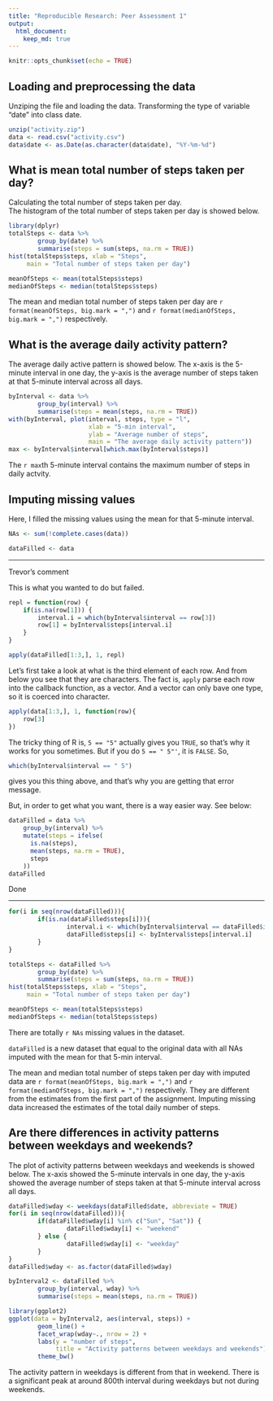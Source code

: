 ```yaml
---
title: "Reproducible Research: Peer Assessment 1"
output: 
  html_document:
    keep_md: true
---
```


```r
knitr::opts_chunk$set(echo = TRUE)
```


## Loading and preprocessing the data

Unziping the file and loading the data. Transforming the type of variable "date"
into class date.

``` r
unzip("activity.zip")
data <- read.csv("activity.csv")
data$date <- as.Date(as.character(data$date), "%Y-%m-%d")
```


## What is mean total number of steps taken per day?

Calculating the total number of steps taken per day.  
The histogram of the total number of steps taken per day is showed below.  

```r
library(dplyr)
totalSteps <- data %>%
        group_by(date) %>%
        summarise(steps = sum(steps, na.rm = TRUE))
hist(totalSteps$steps, xlab = "Steps", 
     main = "Total number of steps taken per day")

meanOfSteps <- mean(totalSteps$steps)
medianOfSteps <- median(totalSteps$steps)
```

The mean and median total number of steps taken per day are 
`r format(meanOfSteps, big.mark = ",")` and 
`r format(medianOfSteps, big.mark = ",")` respectively.

## What is the average daily activity pattern?

The average daily active pattern is showed below. The x-axis is the 5-minute
interval in one day, the y-axis is the average number of steps taken at that 
5-minute interval across all days.

```r
byInterval <- data %>%
        group_by(interval) %>%
        summarise(steps = mean(steps, na.rm = TRUE))
with(byInterval, plot(interval, steps, type = "l",
                      xlab = "5-min interval",
                      ylab = "Average number of steps",
                      main = "The average daily activity pattern"))
max <- byInterval$interval[which.max(byInterval$steps)]
```

The `r max`th 5-minute interval contains the maximum number of steps in daily 
actvity.


## Imputing missing values

Here, I filled the missing values using the mean for that 5-minute interval.

```r
NAs <- sum(!complete.cases(data))

dataFilled <- data
```


----------

<div class="alert alert-danger">Trevor's comment</div>

This is what you wanted to do but failed.

```r
repl = function(row) {
    if(is.na(row[1])) {
        interval.i = which(byInterval$interval == row[3])
        row[1] = byInterval$steps[interval.i]
    }
}

apply(dataFilled[1:3,], 1, repl)
```

Let's first take a look at what is the third element of each row. And from below you see that they are characters. The fact is, `apply` parse each row into the callback function, as a vector. And a vector can only bave one type, so it is coerced into character.

```r
apply(data[1:3,], 1, function(row){
    row[3]
})
```

The tricky thing of R is, `5 == "5"` actually gives you `TRUE`, so that's why it works for you sometimes. But if you do `5 == " 5"'`, it is `FALSE`. So,

```r
which(byInterval$interval == " 5")
```

gives you this thing above, and that's why you are getting that error message.

But, in order to get what you want, there is a way easier way. See below:

```r
dataFilled = data %>%
    group_by(interval) %>%
    mutate(steps = ifelse(
      is.na(steps),
      mean(steps, na.rm = TRUE),
      steps
    ))
dataFilled
```

Done

----------

```r
for(i in seq(nrow(dataFilled))){
        if(is.na(dataFilled$steps[i])){
                interval.i <- which(byInterval$interval == dataFilled$interval[i])
                dataFilled$steps[i] <- byInterval$steps[interval.i]
        }
}

totalSteps <- dataFilled %>%
        group_by(date) %>%
        summarise(steps = sum(steps, na.rm = TRUE))
hist(totalSteps$steps, xlab = "Steps", 
     main = "Total number of steps taken per day")

meanOfSteps <- mean(totalSteps$steps)
medianOfSteps <- median(totalSteps$steps)

```

There are totally `r NAs` missing values in the dataset.  

`dataFilled` is a new dataset that equal to the original data with all NAs 
imputed with the mean for that 5-min interval. 

The mean and median total number of steps taken per day with imputed data are
`r format(meanOfSteps, big.mark = ",")` and 
`r format(medianOfSteps, big.mark = ",")` respectively. They are different from
the estimates from the first part of the assignment. Imputing missing data
 increased the estimates of the total daily number of steps.

## Are there differences in activity patterns between weekdays and weekends?

The plot of activity patterns between weekdays and weekends is showed below. The 
x-axis showed the 5-minute intervals in one day, the y-axis showed the average 
number of steps taken at that 5-minute interval across all days.

```r
dataFilled$wday <- weekdays(dataFilled$date, abbreviate = TRUE)
for(i in seq(nrow(dataFilled))){
        if(dataFilled$wday[i] %in% c("Sun", "Sat")) {
                dataFilled$wday[i] <- "weekend"
        } else {
                dataFilled$wday[i] <- "weekday"
        }
}
dataFilled$wday <- as.factor(dataFilled$wday)

byInterval2 <- dataFilled %>%
        group_by(interval, wday) %>%
        summarise(steps = mean(steps, na.rm = TRUE))

library(ggplot2)
ggplot(data = byInterval2, aes(interval, steps)) +
        geom_line() +
        facet_wrap(wday~., nrow = 2) +
        labs(y = "number of steps", 
             title = "Activity patterns between weekdays and weekends")+
        theme_bw()
```

The activity pattern in weekdays is different from that in weekend. There is a
significant peak at around 800th interval during weekdays but not during weekends.
